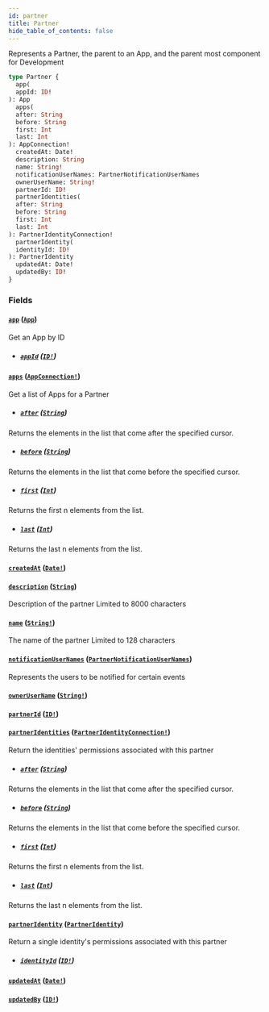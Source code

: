 ```yaml
---
id: partner
title: Partner
hide_table_of_contents: false
---
```



Represents a Partner, the parent to an App, and the parent most component for Development

```graphql
type Partner {
  app(
  appId: ID!
): App
  apps(
  after: String
  before: String
  first: Int
  last: Int
): AppConnection!
  createdAt: Date!
  description: String
  name: String!
  notificationUserNames: PartnerNotificationUserNames
  ownerUserName: String!
  partnerId: ID!
  partnerIdentities(
  after: String
  before: String
  first: Int
  last: Int
): PartnerIdentityConnection!
  partnerIdentity(
  identityId: ID!
): PartnerIdentity
  updatedAt: Date!
  updatedBy: ID!
}
```


### Fields

#### [`app`](#) ([`App`](/developers/shared-apis/adminidentity-api/graphql/reference/objects/app))

Get an App by ID
- ##### [`appId`](#) ([`ID!`](/developers/shared-apis/adminidentity-api/graphql/reference/scalars/id))




#### [`apps`](#) ([`AppConnection!`](/developers/shared-apis/adminidentity-api/graphql/reference/objects/app-connection))

Get a list of Apps for a Partner
- ##### [`after`](#) ([`String`](/developers/shared-apis/adminidentity-api/graphql/reference/scalars/string))

Returns the elements in the list that come after the specified cursor.


- ##### [`before`](#) ([`String`](/developers/shared-apis/adminidentity-api/graphql/reference/scalars/string))

Returns the elements in the list that come before the specified cursor.


- ##### [`first`](#) ([`Int`](/developers/shared-apis/adminidentity-api/graphql/reference/scalars/int))

Returns the first n elements from the list.


- ##### [`last`](#) ([`Int`](/developers/shared-apis/adminidentity-api/graphql/reference/scalars/int))

Returns the last n elements from the list.


#### [`createdAt`](#) ([`Date!`](/developers/shared-apis/adminidentity-api/graphql/reference/scalars/date))




#### [`description`](#) ([`String`](/developers/shared-apis/adminidentity-api/graphql/reference/scalars/string))

Description of the partner
Limited to 8000 characters


#### [`name`](#) ([`String!`](/developers/shared-apis/adminidentity-api/graphql/reference/scalars/string))

The name of the partner
Limited to 128 characters


#### [`notificationUserNames`](#) ([`PartnerNotificationUserNames`](/developers/shared-apis/adminidentity-api/graphql/reference/objects/partner-notification-user-names))

Represents the users to be notified for certain events


#### [`ownerUserName`](#) ([`String!`](/developers/shared-apis/adminidentity-api/graphql/reference/scalars/string))




#### [`partnerId`](#) ([`ID!`](/developers/shared-apis/adminidentity-api/graphql/reference/scalars/id))




#### [`partnerIdentities`](#) ([`PartnerIdentityConnection!`](/developers/shared-apis/adminidentity-api/graphql/reference/objects/partner-identity-connection))

Return the identities' permissions associated with this partner
- ##### [`after`](#) ([`String`](/developers/shared-apis/adminidentity-api/graphql/reference/scalars/string))

Returns the elements in the list that come after the specified cursor.


- ##### [`before`](#) ([`String`](/developers/shared-apis/adminidentity-api/graphql/reference/scalars/string))

Returns the elements in the list that come before the specified cursor.


- ##### [`first`](#) ([`Int`](/developers/shared-apis/adminidentity-api/graphql/reference/scalars/int))

Returns the first n elements from the list.


- ##### [`last`](#) ([`Int`](/developers/shared-apis/adminidentity-api/graphql/reference/scalars/int))

Returns the last n elements from the list.


#### [`partnerIdentity`](#) ([`PartnerIdentity`](/developers/shared-apis/adminidentity-api/graphql/reference/objects/partner-identity))

Return a single identity's permissions associated with this partner
- ##### [`identityId`](#) ([`ID!`](/developers/shared-apis/adminidentity-api/graphql/reference/scalars/id))




#### [`updatedAt`](#) ([`Date!`](/developers/shared-apis/adminidentity-api/graphql/reference/scalars/date))




#### [`updatedBy`](#) ([`ID!`](/developers/shared-apis/adminidentity-api/graphql/reference/scalars/id))






